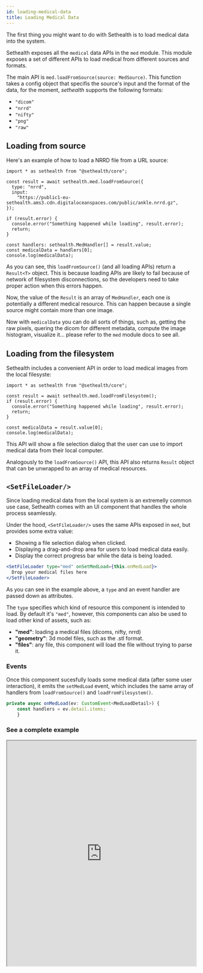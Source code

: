 ```yaml
---
id: loading-medical-data
title: Loading Medical Data
---
```


The first thing you might want to do with Sethealth is to load medical data into the system.

Sethealth exposes all the `medical` data APIs in the `med` module.
This module exposes a set of different APIs to load medical from different sources and formats.

The main API is `med.loadFromSource(source: MedSource)`.
This function takes a config object that specifis the source's input and the format
of the data, for the moment, _sethealth_ supports the following formats:

- `"dicom"`
- `"nrrd"`
- `"nifty"`
- `"png"`
- `"raw"`

## Loading from source

Here's an example of how to load a NRRD file from a URL source:

```tsx
import * as sethealth from "@sethealth/core";

const result = await sethealth.med.loadFromSource({
  type: "nrrd",
  input:
    "https://public1-eu-sethealth.ams3.cdn.digitaloceanspaces.com/public/ankle.nrrd.gz",
});

if (result.error) {
  console.error("Something happened while loading", result.error);
  return;
}

const handlers: sethealth.MedHandler[] = result.value;
const medicalData = handlers[0];
console.log(medicalData);
```

As you can see, this `loadFromSource()` (and all loading APIs) return a `Result<T>` object. This is because loading
APIs are likely to fail because of network of filesystem disconnections, so the developers need to take proper action when this errors happen.
 
Now, the value of the `Result` is an array of `MedHandler`, each one is potentially a different medical resource.
This can happen because a single source might contain more than one image.

Now with `medicalData` you can do all sorts of things, such as, getting the raw pixels, quering the dicom for different
metadata, compute the image histogram, visualize it... please refer to the `med` module docs to see all.

## Loading from the filesystem

Sethealth includes a convenient API in order to load medical images from the local filesyste:

```tsx
import * as sethealth from "@sethealth/core";

const result = await sethealth.med.loadFromFilesystem();
if (result.error) {
  console.error("Something happened while loading", result.error);
  return;
}

const medicalData = result.value[0];
console.log(medicalData);
```

This API will show a file selection dialog that the user can use to import medical data from their local computer.

Analogously to the `loadFromSource()` API, this API also returns `Result` object that can be unwrapped to an array of medical resources.

## `<SetFileLoader/>`

Since loading medical data from the local system is an extremelly common use case, Sethealth comes with an UI component
that handles the whole process seamlessly.

Under the hood, `<SetFileLoader/>` uses the same APIs exposed in `med`, but provides some extra value:

- Showing a file selection dialog when clicked.
- Displaying a drag-and-drop area for users to load medical data easily.
- Display the correct progress bar while the data is being loaded.

```jsx
<SetFileLoader type="med" onSetMedLoad={this.onMedLoad}>
  Drop your medical files here
</SetFileLoader>
```

As you can see in the example above, a `type` and an event handler are passed down as attributes.

The `type` specifies which kind of resource this component is intended to load. By default it's `"med"`, however,
this components can also be used to load other kind of assets, such as:

- **"med"**: loading a medical files (dicoms, nifty, nrrd)
- **"geometry"**: 3d model files, such as the .stl format.
- **"files"**: any file, this component will load the file without trying to parse it.

### Events

Once this component sucesfully loads some medical data (after some user interaction), it emits the `setMedLoad` event,
which includes the same array of handlers from `loadFromSource()` and `loadFromFilesystem()`.

```ts
private async onMedLoad(ev: CustomEvent<MedLoadDetail>) {
    const handlers = ev.detail.items;
    }
```

### See a complete example

<iframe
  src="https://stackblitz.com/edit/load-tomography?devtoolsheight=33&embed=1&file=App.tsx&hideExplorer=1&hideNavigation=1"
  width="100%"
  height="600px"
></iframe>
